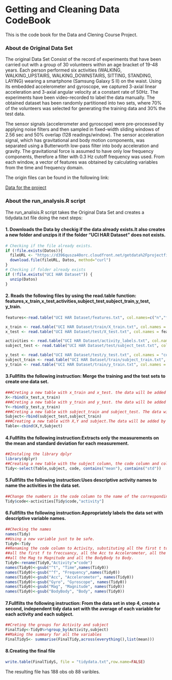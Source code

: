 # Getting and Cleaning Data CodeBook

This is the code book for the Data and Clening Course Project.

### About de Original Data Set

The original Data Set Consist of the record of experiments that have been carried out with a group of 30 volunteers within an age bracket of 19-48 years. Each person performed six activities (WALKING, WALKING_UPSTAIRS, WALKING_DOWNSTAIRS, SITTING, STANDING, LAYING) wearing a smartphone (Samsung Galaxy S II) on the waist. Using its embedded accelerometer and gyroscope, we captured 3-axial linear acceleration and 3-axial angular velocity at a constant rate of 50Hz. The experiments have been video-recorded to label the data manually. The obtained dataset has been randomly partitioned into two sets, where 70% of the volunteers was selected for generating the training data and 30% the test data.

The sensor signals (accelerometer and gyroscope) were pre-processed by applying noise filters and then sampled in fixed-width sliding windows of 2.56 sec and 50% overlap (128 readings/window). The sensor acceleration signal, which has gravitational and body motion components, was separated using a Butterworth low-pass filter into body acceleration and gravity. The gravitational force is assumed to have only low frequency components, therefore a filter with 0.3 Hz cutoff frequency was used. From each window, a vector of features was obtained by calculating variables from the time and frequency domain.

The origin files can be found in the following link:

[Data for the project](https://d396qusza40orc.cloudfront.net/getdata%2Fprojectfiles%2FUCI%20HAR%20Dataset.zip)

### About the run_analysis.R script

The run_analisis.R script takes the Original Data Set and creates a tidydata.txt file doing the next steps:

#### 1. Downloads the Data by checkig if the data already exists.It also creates a new folder and unzips it if the folder "UCI HAR Dataset" does not exists.

```r
# Checking if the file already exists.
if (!file.exists(Datos)){
  fileURL <- "https://d396qusza40orc.cloudfront.net/getdata%2Fprojectfiles%2FUCI%20HAR%20Dataset.zip"
  download.file(fileURL, Datos, method="curl")
}
# Checking if folder already exists
if (!file.exists("UCI HAR Dataset")) { 
  unzip(Datos) 
}
```

#### 2. Reads the following files by using the read.table function: features,x_train,x_test,activities,subject_test,subject_train,y_test, y_train.

```r
features<-read.table("UCI HAR Dataset/features.txt", col.names=c("n","functions"))

x_train <- read.table("UCI HAR Dataset/train/X_train.txt", col.names = features$functions)
x_test <- read.table("UCI HAR Dataset/test/X_test.txt", col.names = features$functions)

activities <- read.table("UCI HAR Dataset/activity_labels.txt", col.names = c("code", "activity"))
subject_test <- read.table("UCI HAR Dataset/test/subject_test.txt", col.names = "subject")

y_test <- read.table("UCI HAR Dataset/test/y_test.txt", col.names = "code")
subject_train <- read.table("UCI HAR Dataset/train/subject_train.txt", col.names = "subject")
y_train <- read.table("UCI HAR Dataset/train/y_train.txt", col.names = "code")
```

#### 3.Fullfilts the following instruction: Merge the training and the test sets to create one data set.

```r

###Creting a new table with x_train and x_test. the data will be added as rows
X<-rbind(x_test,x_train)
###Creting a new table with y_train and y_test. the data will be added as rows
Y<-rbind(y_test,y_train)
###Creting a new table with subject_train and subject_test. The data will be added as rows
Subject<-rbind(subject_test,subject_train)
###Creating a new table with X,Y and subject.The data will be added by columns.
Table<-cbind(X,Y,Subject)
```

#### 4.Fullfilts the following instruction:Extracts only the measurements on the mean and standard deviation for each measurement.

```r
##Instaling the library dplyr
library(dplyr)
##Creating a new table with the subject column, the code column and columns containing mean or std in the name
Tidy<-select(Table,subject, code, contains("mean"), contains("std"))

```

#### 5.Fullfilts the following instruction:Uses descriptive activity names to name the activities in the data set.

```r
##Change the numbers in the code column to the name of the corresponding activity. Example if the code says 2 the corresponding name is WALKING_UPSTAIRS
Tidy$code<-activities[Tidy$code,"activity"]

```

#### 6.Fullfilts the following instruction:Appropriately labels the data set with descriptive variable names. 
```r
##Checking the names
names(Tidy)
##Using a new variable just to be safe. 
Tidy0<-Tidy
##Renaming the code column to Activity, substituting all the first t to time, 
##all the first f to freccuancy, all the Acc to Accelerometer, all the Gyro to Gyroscope,
##all the Mag to Magnitude and all the BodyBody to Body.
Tidy0<-rename(Tidy0,"Activity"="code")
names(Tidy0)<-gsub("^t", "Time",names(Tidy0))
names(Tidy0)<-gsub("^f", "Frequency",names(Tidy0))
names(Tidy0)<-gsub("Acc", "Accelerometer", names(Tidy0))
names(Tidy0)<-gsub("Gyro", "Gyroscope", names(Tidy0))
names(Tidy0)<-gsub("Mag", "Magnitude", names(Tidy0))
names(Tidy0)<-gsub("BodyBody", "Body", names(Tidy0))

```

#### 7.Fullfilts the following instruction: From the data set in step 4, create a second, independent tidy data set with the average of each variable for each  activity and each subject. 
```r
##Creting the groups for Activity and subject
FinalTidy<-Tidy0%>%group_by(Activity,subject)
##Making the summary for all the variables
FinalTidyS<- summarise(FinalTidy,across(everything(),list(mean)))

```

#### 8.Creating the final file
```r
write.table(FinalTidyS, file = "tidydata.txt",row.name=FALSE)
```
 The resulting file has 188 obs ob 88 varibles. 
